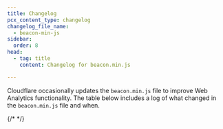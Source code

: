 ```yaml
---
title: Changelog
pcx_content_type: changelog
changelog_file_name:
  - beacon-min-js
sidebar:
  order: 8
head:
  - tag: title
    content: Changelog for beacon.min.js

---
```



Cloudflare occasionally updates the `beacon.min.js` file to improve Web Analytics functionality. The table below includes a log of what changed in the `beacon.min.js` file and when.

{/* <!-- Actual content lives in /data/changelogs/web-analytics.yaml. Update the file there for new entries to appear here. For more details, refer to https://developers.cloudflare.com/style-guide/documentation-content-strategy/content-types/changelog/#yaml-file --> */}

<ProductChangelog />
